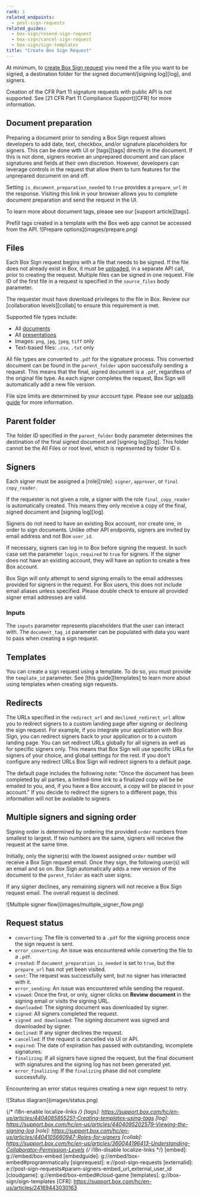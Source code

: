 ```yaml
---
rank: 1
related_endpoints:
  - post-sign-requests
related_guides:
  - box-sign/resend-sign-request
  - box-sign/cancel-sign-request
  - box-sign/sign-templates
title: "Create Box Sign Request"
---
```

At minimum, to [create Box Sign request][create] you need
the a file you want to be signed, a destination folder for the signed
document/[signing log][log], and signers.

<Samples id='post_sign_requests' />

<Message type='warning'>

Creation of the CFR Part 11 signature requests with public API
is not supported. See [21 CFR Part 11 Compliance Support][CFR]
for more information.

</Message>

## Document preparation

Preparing a document prior to sending a Box Sign request allows developers to
add date, text, checkbox, and/or signature placeholders for signers. This can be
done with UI or [tags][tags] directly in the document. If this is not done,
signers receive an unprepared document and can place signatures and fields at
their own discretion. However, developers can leverage controls in the request
that allow them to turn features for the unprepared document on and off.

Setting `is_document_preparation_needed` to `true` provides a `prepare_url` in
the response. Visiting this link in your browser allows you to complete document
preparation and send the request in the UI.

To learn more about document tags, please see our [support article][tags].

<Message type='warning'>
Prefill tags created in a template with the Box web app cannot be accessed from
the API.
</Message>

<ImageFrame border center shadow>
  ![Prepare options](images/prepare.png)
</ImageFrame>

## Files

Each Box Sign request begins with a file that needs to be signed. If the file
does not already exist in Box, it must be [uploaded][upload], in a separate
API call, prior to creating the request. Multiple files can be signed in one
request. File ID of the first file in a request is specified in the
`source_files` body parameter.

<Message type='warning'>
The requester must have download privileges to the file in Box. Review
our [collaboration levels][collab] to ensure this requirement is met.
</Message>

Supported file types include:

- All [documents][documents]
- All [presentations][presentations]
- Images: `png`, `jpg`, `jpeg`, `tiff` only
- Text-based files: `.csv`, `.txt` only

All file types are converted to `.pdf` for the signature process. This converted
document can be found in the `parent_folder` upon successfully sending a
request. This means that the final, signed document is a `.pdf`, regardless of
the original file type. As each signer completes the request, Box Sign will
automatically add a new file version.

File size limits are determined by your account type. Please see our
[uploads guide][uploads] for more information.

## Parent folder

The folder ID specified in the `parent_folder` body parameter determines the
destination of the final signed document and [signing log][log]. This folder
cannot be the All Files or root level, which is represented by folder ID `0`.

## Signers

Each signer must be assigned a [role][role]:  `signer`, `approver`, or `final copy_reader`.

If the requester is not given a role, a signer with the role `final_copy_reader`
is automatically created. This means they only receive a copy of the final,
signed document and [signing log][log].

Signers do not need to have an existing Box account, nor create one, in order to
sign documents. Unlike other API endpoints, signers are invited by email address
and not Box `user_id`.

If necessary, signers can log in to Box before signing the request. In such
case set the parameter `login_required` to `true` for signers. If the signer
does not have an existing account, they will have an option to create a free
Box account.

<Message type='warning'>
Box Sign will only attempt to send signing emails to the email addresses
provided for signers in the request. For Box users, this does not include email
aliases unless specified. Please double check to ensure all provided signer
email addresses are valid.
</Message>

### Inputs

The `inputs` parameter represents placeholders that the user can interact with.
The `document_tag_id` parameter can be populated with data you want to
pass when creating a sign request.

## Templates

You can create a sign request using a template.
To do so, you must provide the `template_id` parameter.
See [this guide][templates] to learn more about using templates
when creating sign requests.

## Redirects

The URLs specified in the `redirect_url` and `declined_redirect_url`
allow you to redirect signers to a custom landing page
after signing or declining the sign request.
For example, if you integrate your application with Box Sign,
you can redirect signers back to your application
or to a custom landing page.
You can set redirect URLs globally for all signers
as well as for specific signers only.
This means that Box Sign will use specific URLs
for signers of your choice, and global
settings for the rest.
If you don't configure any redirect URLs
Box Sign will redirect signers to a default page.

<Message type='warning'>
The default page includes the following note:
"Once the document has been completed by all parties,
a limited-time link to a finalized copy will be be emailed to you,
and, if you have a Box account, a copy will be placed in your account."
If you decide to redirect the signers to a different page, this information
will not be available to signers.
</Message>

## Multiple signers and signing order

Signing order is determined by ordering the provided `order` numbers from
smallest to largest. If two numbers are the same, signers will receive the
request at the same time.

Initially, only the signer(s) with the lowest assigned `order` number will
receive a Box Sign request email. Once they sign, the following user(s) will
an email and so on. Box Sign automatically adds a new version of the
document to the `parent_folder` as each user signs.

If any signer declines, any remaining signers will not receive a Box Sign
request email. The overall request is declined.

<ImageFrame border center shadow>
  ![Multiple signer flow](images/multiple_signer_flow.png)
</ImageFrame>

## Request status

- `converting`: The file is converted to a `.pdf` for the signing process once the sign request is sent.
- `error_converting`: An issue was encountered while converting the file to a `.pdf`.
- `created`: If `document_preparation_is_needed` is set to `true`, but the `prepare_url` has not yet been visited.
- `sent`: The request was successfully sent, but no signer has interacted with it.
- `error_sending`: An issue was encountered while sending the request.
- `viewed`: Once the first, or only, signer clicks on **Review document** in the signing email or visits the signing URL.
- `downloaded`: The signing document was downloaded by signer.
- `signed`: All signers completed the request.
- `signed and downloaded`: The signing document was signed and downloaded by signer.
- `declined`: If any signer declines the request.
- `cancelled`: If the request is cancelled via UI or API.
- `expired`: The date of expiration has passed with outstanding, incomplete signatures.
- `finalizing`: If all signers have signed the request, but the final document with signatures and the signing log has not been generated yet.
- `error_finalizing`: If the `finalizing` phase did not complete successfully.

Encountering an error status requires creating a new sign request to retry.

<ImageFrame border center shadow>
  ![Status diagram](images/status.png)
</ImageFrame>

[upload]: e://post-files-content
[documents]: g://representations/supported-file-types/#documents
[presentations]: g://representations/supported-file-types/#presentations
[uploads]: g://uploads/direct
[create]: e://post-sign-requests
{/* i18n-enable localize-links */}
[tags]: https://support.box.com/hc/en-us/articles/4404085855251-Creating-templates-using-tags
[log]: https://support.box.com/hc/en-us/articles/4404095202579-Viewing-the-signing-log
[role]: https://support.box.com/hc/en-us/articles/4404105660947-Roles-for-signers
[collab]: https://support.box.com/hc/en-us/articles/360044196413-Understanding-Collaborator-Permission-Levels
{/* i18n-disable localize-links */}
[embed]: g://embed/box-embed
[embedguide]: g://embed/box-embed#programmatically
[signrequest]: e://post-sign-requests
[externalid]: e://post-sign-requests#param-signers-embed_url_external_user_id
[cloudgame]: g://embed/box-embed#cloud-game
[templates]: g://box-sign/sign-templates
[CFR]: https://support.box.com/hc/en-us/articles/24169443030163
